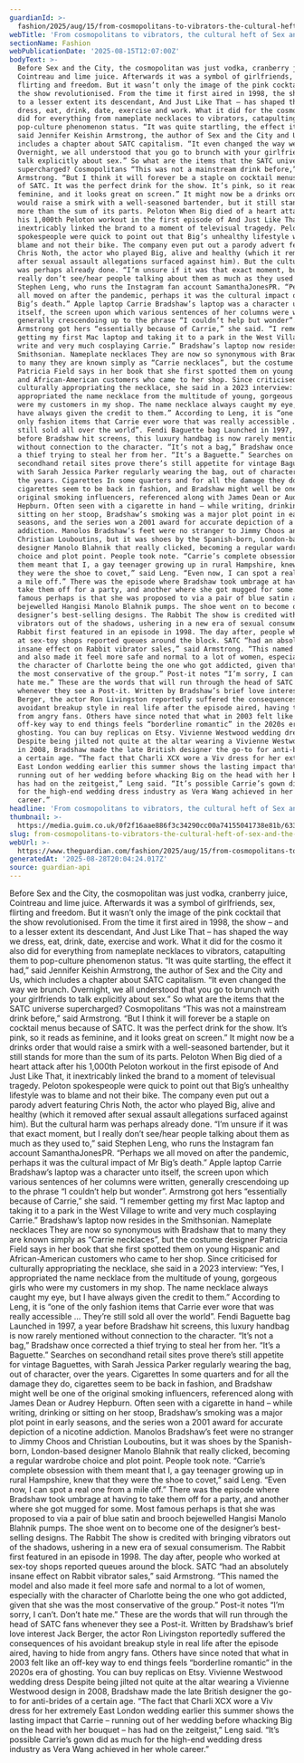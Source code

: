 ```yaml
---
guardianId: >-
  fashion/2025/aug/15/from-cosmopolitans-to-vibrators-the-cultural-heft-of-sex-and-the-city
webTitle: 'From cosmopolitans to vibrators, the cultural heft of Sex and the City'
sectionName: Fashion
webPublicationDate: '2025-08-15T12:07:00Z'
bodyText: >-
  Before Sex and the City, the cosmopolitan was just vodka, cranberry juice,
  Cointreau and lime juice. Afterwards it was a symbol of girlfriends, sex,
  flirting and freedom. But it wasn’t only the image of the pink cocktail that
  the show revolutionised. From the time it first aired in 1998, the show – and
  to a lesser extent its descendant, And Just Like That – has shaped the way we
  dress, eat, drink, date, exercise and work. What it did for the cosmo it also
  did for everything from nameplate necklaces to vibrators, catapulting them to
  pop-culture phenomenon status. “It was quite startling, the effect it had,”
  said Jennifer Keishin Armstrong, the author of Sex and the City and Us, which
  includes a chapter about SATC capitalism. “It even changed the way we brunch.
  Overnight, we all understood that you go to brunch with your girlfriends to
  talk explicitly about sex.” So what are the items that the SATC universe
  supercharged? Cosmopolitans “This was not a mainstream drink before,” said
  Armstrong. “But I think it will forever be a staple on cocktail menus because
  of SATC. It was the perfect drink for the show. It’s pink, so it reads as
  feminine, and it looks great on screen.” It might now be a drinks order that
  would raise a smirk with a well-seasoned bartender, but it still stands for
  more than the sum of its parts. Peloton When Big died of a heart attack after
  his 1,000th Peloton workout in the first episode of And Just Like That, it
  inextricably linked the brand to a moment of televisual tragedy. Peloton
  spokespeople were quick to point out that Big’s unhealthy lifestyle was to
  blame and not their bike. The company even put out a parody advert featuring
  Chris Noth, the actor who played Big, alive and healthy (which it removed
  after sexual assault allegations surfaced against him). But the cultural harm
  was perhaps already done. “I’m unsure if it was that exact moment, but I
  really don’t see/hear people talking about them as much as they used to,” said
  Stephen Leng, who runs the Instagram fan account SamanthaJonesPR. “Perhaps we
  all moved on after the pandemic, perhaps it was the cultural impact of Mr
  Big’s death.” Apple laptop Carrie Bradshaw’s laptop was a character unto
  itself, the screen upon which various sentences of her columns were written,
  generally crescendoing up to the phrase “I couldn’t help but wonder”.
  Armstrong got hers “essentially because of Carrie,” she said. “I remember
  getting my first Mac laptop and taking it to a park in the West Village to
  write and very much cosplaying Carrie.” Bradshaw’s laptop now resides in the
  Smithsonian. Nameplate necklaces They are now so synonymous with Bradshaw that
  to many they are known simply as “Carrie necklaces”, but the costume designer
  Patricia Field says in her book that she first spotted them on young Hispanic
  and African-American customers who came to her shop. Since criticised for
  culturally appropriating the necklace, she said in a 2023 interview: “Yes, I
  appropriated the name necklace from the multitude of young, gorgeous girls who
  were my customers in my shop. The name necklace always caught my eye, but I
  have always given the credit to them.” According to Leng, it is “one of the
  only fashion items that Carrie ever wore that was really accessible … They’re
  still sold all over the world”. Fendi Baguette bag Launched in 1997, a year
  before Bradshaw hit screens, this luxury handbag is now rarely mentioned
  without connection to the character. “It’s not a bag,” Bradshaw once corrected
  a thief trying to steal her from her. “It’s a Baguette.” Searches on
  secondhand retail sites prove there’s still appetite for vintage Baguettes,
  with Sarah Jessica Parker regularly wearing the bag, out of character, over
  the years. Cigarettes In some quarters and for all the damage they do,
  cigarettes seem to be back in fashion, and Bradshaw might well be one of the
  original smoking influencers, referenced along with James Dean or Audrey
  Hepburn. Often seen with a cigarette in hand – while writing, drinking or
  sitting on her stoop, Bradshaw’s smoking was a major plot point in early
  seasons, and the series won a 2001 award for accurate depiction of a nicotine
  addiction. Manolos Bradshaw’s feet were no stranger to Jimmy Choos and
  Christian Louboutins, but it was shoes by the Spanish-born, London-based
  designer Manolo Blahnik that really clicked, becoming a regular wardrobe
  choice and plot point. People took note. “Carrie’s complete obsession with
  them meant that I, a gay teenager growing up in rural Hampshire, knew that
  they were the shoe to covet,” said Leng. “Even now, I can spot a real one from
  a mile off.” There was the episode where Bradshaw took umbrage at having to
  take them off for a party, and another where she got mugged for some. Most
  famous perhaps is that she was proposed to via a pair of blue satin and brooch
  bejewelled Hangisi Manolo Blahnik pumps. The shoe went on to become one of the
  designer’s best-selling designs. The Rabbit The show is credited with bringing
  vibrators out of the shadows, ushering in a new era of sexual consumerism. The
  Rabbit first featured in an episode in 1998. The day after, people who worked
  at sex-toy shops reported queues around the block. SATC “had an absolutely
  insane effect on Rabbit vibrator sales,” said Armstrong. “This named the model
  and also made it feel more safe and normal to a lot of women, especially with
  the character of Charlotte being the one who got addicted, given that she was
  the most conservative of the group.” Post-it notes “I’m sorry, I can’t. Don’t
  hate me.” These are the words that will run through the head of SATC fans
  whenever they see a Post-it. Written by Bradshaw’s brief love interest Jack
  Berger, the actor Ron Livingston reportedly suffered the consequences of his
  avoidant breakup style in real life after the episode aired, having to hide
  from angry fans. Others have since noted that what in 2003 felt like an
  off-key way to end things feels “borderline romantic” in the 2020s era of
  ghosting. You can buy replicas on Etsy. Vivienne Westwood wedding dress
  Despite being jilted not quite at the altar wearing a Vivienne Westwood design
  in 2008, Bradshaw made the late British designer the go-to for anti-brides of
  a certain age. “The fact that Charli XCX wore a Viv dress for her extremely
  East London wedding earlier this summer shows the lasting impact that Carrie –
  running out of her wedding before whacking Big on the head with her bouquet –
  has had on the zeitgeist,” Leng said. “It’s possible Carrie’s gown did as much
  for the high-end wedding dress industry as Vera Wang achieved in her whole
  career.”
headline: 'From cosmopolitans to vibrators, the cultural heft of Sex and the City'
thumbnail: >-
  https://media.guim.co.uk/0f2f16aae886f3c34290cc00a74155041738e81b/633_0_4676_3744/500.jpg
slug: from-cosmopolitans-to-vibrators-the-cultural-heft-of-sex-and-the-city
webUrl: >-
  https://www.theguardian.com/fashion/2025/aug/15/from-cosmopolitans-to-vibrators-the-cultural-heft-of-sex-and-the-city
generatedAt: '2025-08-28T20:04:24.017Z'
source: guardian-api
---
```

Before Sex and the City, the cosmopolitan was just vodka, cranberry juice, Cointreau and lime juice. Afterwards it was a symbol of girlfriends, sex, flirting and freedom. But it wasn’t only the image of the pink cocktail that the show revolutionised. From the time it first aired in 1998, the show – and to a lesser extent its descendant, And Just Like That – has shaped the way we dress, eat, drink, date, exercise and work. What it did for the cosmo it also did for everything from nameplate necklaces to vibrators, catapulting them to pop-culture phenomenon status. “It was quite startling, the effect it had,” said Jennifer Keishin Armstrong, the author of Sex and the City and Us, which includes a chapter about SATC capitalism. “It even changed the way we brunch. Overnight, we all understood that you go to brunch with your girlfriends to talk explicitly about sex.” So what are the items that the SATC universe supercharged? Cosmopolitans “This was not a mainstream drink before,” said Armstrong. “But I think it will forever be a staple on cocktail menus because of SATC. It was the perfect drink for the show. It’s pink, so it reads as feminine, and it looks great on screen.” It might now be a drinks order that would raise a smirk with a well-seasoned bartender, but it still stands for more than the sum of its parts. Peloton When Big died of a heart attack after his 1,000th Peloton workout in the first episode of And Just Like That, it inextricably linked the brand to a moment of televisual tragedy. Peloton spokespeople were quick to point out that Big’s unhealthy lifestyle was to blame and not their bike. The company even put out a parody advert featuring Chris Noth, the actor who played Big, alive and healthy (which it removed after sexual assault allegations surfaced against him). But the cultural harm was perhaps already done. “I’m unsure if it was that exact moment, but I really don’t see/hear people talking about them as much as they used to,” said Stephen Leng, who runs the Instagram fan account SamanthaJonesPR. “Perhaps we all moved on after the pandemic, perhaps it was the cultural impact of Mr Big’s death.” Apple laptop Carrie Bradshaw’s laptop was a character unto itself, the screen upon which various sentences of her columns were written, generally crescendoing up to the phrase “I couldn’t help but wonder”. Armstrong got hers “essentially because of Carrie,” she said. “I remember getting my first Mac laptop and taking it to a park in the West Village to write and very much cosplaying Carrie.” Bradshaw’s laptop now resides in the Smithsonian. Nameplate necklaces They are now so synonymous with Bradshaw that to many they are known simply as “Carrie necklaces”, but the costume designer Patricia Field says in her book that she first spotted them on young Hispanic and African-American customers who came to her shop. Since criticised for culturally appropriating the necklace, she said in a 2023 interview: “Yes, I appropriated the name necklace from the multitude of young, gorgeous girls who were my customers in my shop. The name necklace always caught my eye, but I have always given the credit to them.” According to Leng, it is “one of the only fashion items that Carrie ever wore that was really accessible … They’re still sold all over the world”. Fendi Baguette bag Launched in 1997, a year before Bradshaw hit screens, this luxury handbag is now rarely mentioned without connection to the character. “It’s not a bag,” Bradshaw once corrected a thief trying to steal her from her. “It’s a Baguette.” Searches on secondhand retail sites prove there’s still appetite for vintage Baguettes, with Sarah Jessica Parker regularly wearing the bag, out of character, over the years. Cigarettes In some quarters and for all the damage they do, cigarettes seem to be back in fashion, and Bradshaw might well be one of the original smoking influencers, referenced along with James Dean or Audrey Hepburn. Often seen with a cigarette in hand – while writing, drinking or sitting on her stoop, Bradshaw’s smoking was a major plot point in early seasons, and the series won a 2001 award for accurate depiction of a nicotine addiction. Manolos Bradshaw’s feet were no stranger to Jimmy Choos and Christian Louboutins, but it was shoes by the Spanish-born, London-based designer Manolo Blahnik that really clicked, becoming a regular wardrobe choice and plot point. People took note. “Carrie’s complete obsession with them meant that I, a gay teenager growing up in rural Hampshire, knew that they were the shoe to covet,” said Leng. “Even now, I can spot a real one from a mile off.” There was the episode where Bradshaw took umbrage at having to take them off for a party, and another where she got mugged for some. Most famous perhaps is that she was proposed to via a pair of blue satin and brooch bejewelled Hangisi Manolo Blahnik pumps. The shoe went on to become one of the designer’s best-selling designs. The Rabbit The show is credited with bringing vibrators out of the shadows, ushering in a new era of sexual consumerism. The Rabbit first featured in an episode in 1998. The day after, people who worked at sex-toy shops reported queues around the block. SATC “had an absolutely insane effect on Rabbit vibrator sales,” said Armstrong. “This named the model and also made it feel more safe and normal to a lot of women, especially with the character of Charlotte being the one who got addicted, given that she was the most conservative of the group.” Post-it notes “I’m sorry, I can’t. Don’t hate me.” These are the words that will run through the head of SATC fans whenever they see a Post-it. Written by Bradshaw’s brief love interest Jack Berger, the actor Ron Livingston reportedly suffered the consequences of his avoidant breakup style in real life after the episode aired, having to hide from angry fans. Others have since noted that what in 2003 felt like an off-key way to end things feels “borderline romantic” in the 2020s era of ghosting. You can buy replicas on Etsy. Vivienne Westwood wedding dress Despite being jilted not quite at the altar wearing a Vivienne Westwood design in 2008, Bradshaw made the late British designer the go-to for anti-brides of a certain age. “The fact that Charli XCX wore a Viv dress for her extremely East London wedding earlier this summer shows the lasting impact that Carrie – running out of her wedding before whacking Big on the head with her bouquet – has had on the zeitgeist,” Leng said. “It’s possible Carrie’s gown did as much for the high-end wedding dress industry as Vera Wang achieved in her whole career.”
